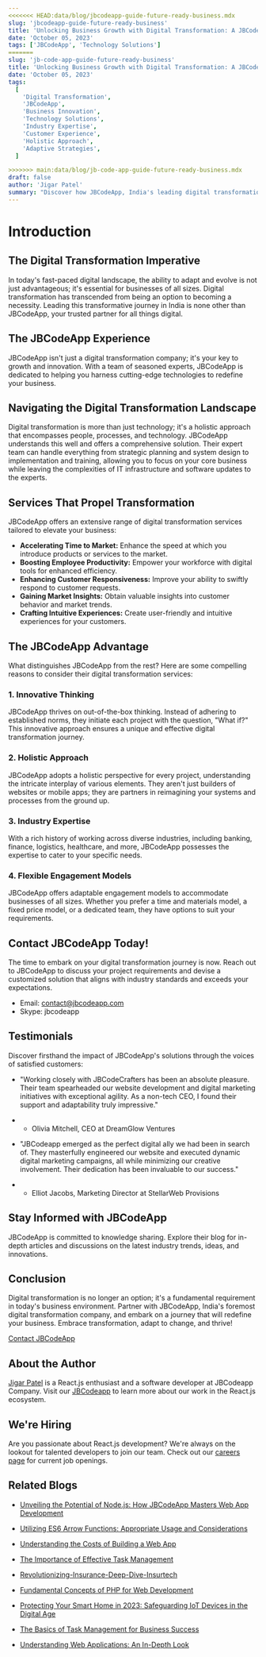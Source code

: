 ```yaml
---
<<<<<<< HEAD:data/blog/jbcodeapp-guide-future-ready-business.mdx
slug: 'jbcodeapp-guide-future-ready-business'
title: 'Unlocking Business Growth with Digital Transformation: A JBCodeApp Journey'
date: 'October 05, 2023'
tags: ['JBCodeApp', 'Technology Solutions']
=======
slug: 'jb-code-app-guide-future-ready-business'
title: 'Unlocking Business Growth with Digital Transformation: A JBCodeApp Journey'
date: 'October 05, 2023'
tags:
  [
    'Digital Transformation',
    'JBCodeApp',
    'Business Innovation',
    'Technology Solutions',
    'Industry Expertise',
    'Customer Experience',
    'Holistic Approach',
    'Adaptive Strategies',
  ]

>>>>>>> main:data/blog/jb-code-app-guide-future-ready-business.mdx
draft: false
author: 'Jigar Patel'
summary: "Discover how JBCodeApp, India's leading digital transformation partner, can revolutionize your business with innovative solutions and adaptive strategies. Embark on a journey towards a tech-driven future."
---
```


# Introduction

<TOCInline toc={props.toc} exclude="Introduction" toHeading={2} />

## The Digital Transformation Imperative

In today's fast-paced digital landscape, the ability to adapt and evolve is not just advantageous; it's essential for businesses of all sizes. Digital transformation has transcended from being an option to becoming a necessity. Leading this transformative journey in India is none other than JBCodeApp, your trusted partner for all things digital.

## The JBCodeApp Experience

JBCodeApp isn't just a digital transformation company; it's your key to growth and innovation. With a team of seasoned experts, JBCodeApp is dedicated to helping you harness cutting-edge technologies to redefine your business.

## Navigating the Digital Transformation Landscape

Digital transformation is more than just technology; it's a holistic approach that encompasses people, processes, and technology. JBCodeApp understands this well and offers a comprehensive solution. Their expert team can handle everything from strategic planning and system design to implementation and training, allowing you to focus on your core business while leaving the complexities of IT infrastructure and software updates to the experts.

## Services That Propel Transformation

JBCodeApp offers an extensive range of digital transformation services tailored to elevate your business:

- **Accelerating Time to Market:** Enhance the speed at which you introduce products or services to the market.
- **Boosting Employee Productivity:** Empower your workforce with digital tools for enhanced efficiency.
- **Enhancing Customer Responsiveness:** Improve your ability to swiftly respond to customer requests.
- **Gaining Market Insights:** Obtain valuable insights into customer behavior and market trends.
- **Crafting Intuitive Experiences:** Create user-friendly and intuitive experiences for your customers.

## The JBCodeApp Advantage

What distinguishes JBCodeApp from the rest? Here are some compelling reasons to consider their digital transformation services:

### 1. Innovative Thinking

JBCodeApp thrives on out-of-the-box thinking. Instead of adhering to established norms, they initiate each project with the question, "What if?" This innovative approach ensures a unique and effective digital transformation journey.

### 2. Holistic Approach

JBCodeApp adopts a holistic perspective for every project, understanding the intricate interplay of various elements. They aren't just builders of websites or mobile apps; they are partners in reimagining your systems and processes from the ground up.

### 3. Industry Expertise

With a rich history of working across diverse industries, including banking, finance, logistics, healthcare, and more, JBCodeApp possesses the expertise to cater to your specific needs.

### 4. Flexible Engagement Models

JBCodeApp offers adaptable engagement models to accommodate businesses of all sizes. Whether you prefer a time and materials model, a fixed price model, or a dedicated team, they have options to suit your requirements.

## Contact JBCodeApp Today!

The time to embark on your digital transformation journey is now. Reach out to JBCodeApp to discuss your project requirements and devise a customized solution that aligns with industry standards and exceeds your expectations.

- Email: contact@jbcodeapp.com
- Skype: jbcodeapp

## Testimonials

Discover firsthand the impact of JBCodeApp's solutions through the voices of satisfied customers:

- "Working closely with JBCodeCrafters has been an absolute pleasure. Their team spearheaded our website development and digital marketing initiatives with exceptional agility. As a non-tech CEO, I found their support and adaptability truly impressive."
- - Olivia Mitchell, CEO at DreamGlow Ventures

- "JBCodeapp emerged as the perfect digital ally we had been in search of. They masterfully engineered our website and executed dynamic digital marketing campaigns, all while minimizing our creative involvement. Their dedication has been invaluable to our success."
- - Elliot Jacobs, Marketing Director at StellarWeb Provisions

## Stay Informed with JBCodeApp

JBCodeApp is committed to knowledge sharing. Explore their blog for in-depth articles and discussions on the latest industry trends, ideas, and innovations.

## Conclusion

Digital transformation is no longer an option; it's a fundamental requirement in today's business environment. Partner with JBCodeApp, India's foremost digital transformation company, and embark on a journey that will redefine your business. Embrace transformation, adapt to change, and thrive!

[Contact JBCodeApp](mailto:sales@jbcodeapp.com)

## About the Author

[Jigar Patel](https://expertlaravel.com) is a React.js enthusiast and a software developer at JBCodeapp Company. Visit our [JBCodeapp](https://jbcodeapp.com) to learn more about our work in the React.js ecosystem.

## We're Hiring

Are you passionate about React.js development? We're always on the lookout for talented developers to join our team. Check out our [careers page](https://jbcodeapp.com) for current job openings.

## Related Blogs

- [Unveiling the Potential of Node.js: How JBCodeApp Masters Web App Development](unveiling-potential-nodejs-jbcodeapp-masters-web-app-development)

- [Utilizing ES6 Arrow Functions: Appropriate Usage and Considerations](utilizing-es6-arrow-functions-appropriate-usage-and-considerations)

- [Understanding the Costs of Building a Web App](web-app-development-costs)

- [The Importance of Effective Task Management](importance-of-effective-task-management)

- [Revolutionizing-Insurance-Deep-Dive-Insurtech](insurtech-revolutionizing-insurance-digital-age)

- [Fundamental Concepts of PHP for Web Development](php-web-development-fundamentals)

- [Protecting Your Smart Home in 2023: Safeguarding IoT Devices in the Digital Age](protecting-your-smart-home-2023-safeguarding-iot-devices-digital-age)

- [The Basics of Task Management for Business Success](task-management-business-success-basics)

- [Understanding Web Applications: An In-Depth Look](web-applications-in-depth)
